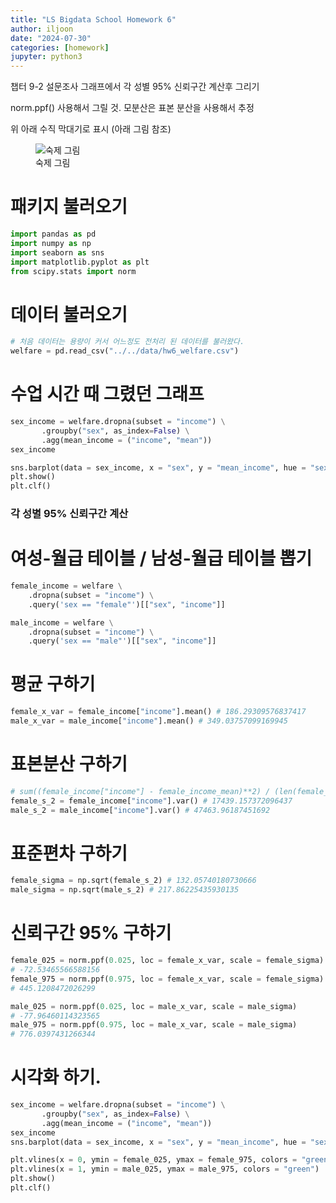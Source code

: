 ```yaml
---
title: "LS Bigdata School Homework 6"
author: iljoon
date: "2024-07-30"
categories: [homework]
jupyter: python3
---
```


챕터 9-2 설문조사 그래프에서 각 성별 95% 신뢰구간 계산후 그리기

norm.ppf() 사용해서 그릴 것. 모분산은 표본 분산을 사용해서 추정

위 아래 수직 막대기로 표시 (아래 그림 참조)

![숙제 그림](../../img/숙제6.png)

# 패키지 불러오기

```python
import pandas as pd
import numpy as np
import seaborn as sns
import matplotlib.pyplot as plt
from scipy.stats import norm
```

# 데이터 불러오기

```python
# 처음 데이터는 용량이 커서 어느정도 전처리 된 데이터를 불러왔다.
welfare = pd.read_csv("../../data/hw6_welfare.csv")
```

# 수업 시간 때 그렸던 그래프

```python
sex_income = welfare.dropna(subset = "income") \
       .groupby("sex", as_index=False) \
       .agg(mean_income = ("income", "mean"))
sex_income

sns.barplot(data = sex_income, x = "sex", y = "mean_income", hue = "sex")
plt.show()
plt.clf()
```

### 각 성별 95% 신뢰구간 계산

# 여성-월급 테이블 / 남성-월급 테이블 뽑기

```python
female_income = welfare \
    .dropna(subset = "income") \
    .query('sex == "female"')[["sex", "income"]]

male_income = welfare \
    .dropna(subset = "income") \
    .query('sex == "male"')[["sex", "income"]]
```

# 평균 구하기

```python
female_x_var = female_income["income"].mean() # 186.29309576837417
male_x_var = male_income["income"].mean() # 349.03757099169945
```

# 표본분산 구하기

```python
# sum((female_income["income"] - female_income_mean)**2) / (len(female_income)-1)
female_s_2 = female_income["income"].var() # 17439.157372096437
male_s_2 = male_income["income"].var() # 47463.96187451692
```

# 표준편차 구하기

```python
female_sigma = np.sqrt(female_s_2) # 132.05740180730666
male_sigma = np.sqrt(male_s_2) # 217.86225435930135
```

# 신뢰구간 95% 구하기

```python
female_025 = norm.ppf(0.025, loc = female_x_var, scale = female_sigma)
# -72.53465566588156
female_975 = norm.ppf(0.975, loc = female_x_var, scale = female_sigma)
# 445.1208472026299

male_025 = norm.ppf(0.025, loc = male_x_var, scale = male_sigma)
# -77.96460114323565
male_975 = norm.ppf(0.975, loc = male_x_var, scale = male_sigma)
# 776.0397431266344
```

# 시각화 하기.

```python
sex_income = welfare.dropna(subset = "income") \
       .groupby("sex", as_index=False) \
       .agg(mean_income = ("income", "mean"))
sex_income
sns.barplot(data = sex_income, x = "sex", y = "mean_income", hue = "sex")

plt.vlines(x = 0, ymin = female_025, ymax = female_975, colors = "green")
plt.vlines(x = 1, ymin = male_025, ymax = male_975, colors = "green")
plt.show()
plt.clf()
```
